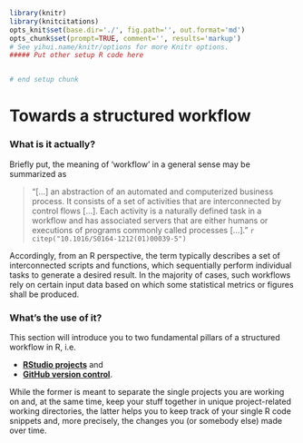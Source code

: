 ```{r knitsetup, echo=FALSE, results='hide', warning=FALSE, message=FALSE, cache=FALSE}
library(knitr)
library(knitcitations)
opts_knit$set(base.dir='./', fig.path='', out.format='md')
opts_chunk$set(prompt=TRUE, comment='', results='markup')
# See yihui.name/knitr/options for more Knitr options.
##### Put other setup R code here


# end setup chunk
```
# Towards a structured workflow

### What is it actually? 
Briefly put, the meaning of 'workflow' in a general sense may be summarized as 

<blockquote>
"[...] an abstraction of an automated and computerized business 
process. It consists of a set of activities that are interconnected by control 
flows [...]. Each activity is a naturally defined task in a workflow and has 
associated servers that are either humans or executions of programs commonly 
called processes [...]." `r citep("10.1016/S0164-1212(01)00039-5")`
</blockquote>

Accordingly, from an R perspective, the term typically describes a set of 
interconnected scripts and functions, which sequentially perform individual 
tasks to generate a desired result. In the majority of cases, such workflows
rely on certain input data based on which some statistical metrics or figures
shall be produced.

### What's the use of it?
This section will introduce you to two fundamental pillars of a structured 
workflow in R, i.e. 

* [**RStudio projects**](chapters/01_structured_workflow/projects.md) and
* [**GitHub version control**](chapters/01_structured_workflow/version_control.md).

While the former is meant to separate the single projects you are working on 
and, at the same time, keep your stuff together in unique project-related 
working directories, the latter helps you to keep track of your single R code 
snippets and, more precisely, the changes you (or somebody else) made over time.